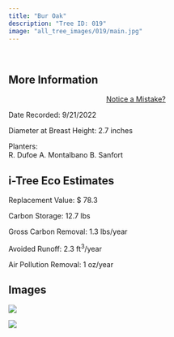 ```yaml
---
title: "Bur Oak"
description: "Tree ID: 019"
image: "all_tree_images/019/main.jpg"
---
```


<br>

## **More Information**
::: column-margin
<center><a class="button" href="https://forms.gle/W6f5nwYxrM33hF4f7">Notice a Mistake?</a></center>
:::


Date Recorded:  9/21/2022

Diameter at Breast Height:  2.7  inches

Planters:  
R. Dufoe
A. Montalbano
B. Sanfort

## **i-Tree Eco Estimates**


 Replacement Value: $ 78.3

 Carbon Storage:  12.7  lbs

 Gross Carbon Removal:  1.3  lbs/year

 Avoided Runoff:  2.3  ft<sup>3</sup>/year

 Air Pollution Removal:  1  oz/year

## **Images**


 ![](all_tree_images/019/IMG_6382.jpg)

 ![](all_tree_images/019/main.jpg)
